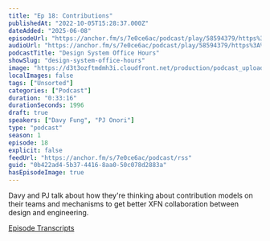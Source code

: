 ```yaml
---
title: "Ep 18: Contributions"
publishedAt: "2022-10-05T15:28:37.000Z"
dateAdded: "2025-06-08"
episodeUrl: "https://anchor.fm/s/7e0ce6ac/podcast/play/58594379/https%3A%2F%2Fd3ctxlq1ktw2nl.cloudfront.net%2Fstaging%2F2022-9-5%2F921e2843-d14b-caff-a9ee-85961ae857d9.mp3"
audioUrl: "https://anchor.fm/s/7e0ce6ac/podcast/play/58594379/https%3A%2F%2Fd3ctxlq1ktw2nl.cloudfront.net%2Fstaging%2F2022-9-5%2F921e2843-d14b-caff-a9ee-85961ae857d9.mp3"
podcastTitle: "Design System Office Hours"
showSlug: "design-system-office-hours"
image: "https://d3t3ozftmdmh3i.cloudfront.net/production/podcast_uploaded/21047747/21047747-1642215503935-4328fa84d55a7.jpg"
localImages: false
tags: ["Unsorted"]
categories: ["Podcast"]
duration: "0:33:16"
durationSeconds: 1996
draft: true
speakers: ["Davy Fung", "PJ Onori"]
type: "podcast"
season: 1
episode: 18
explicit: false
feedUrl: "https://anchor.fm/s/7e0ce6ac/podcast/rss"
guid: "0b422ad4-5b37-4416-8aa0-50c078d2883a"
hasEpisodeImage: true
---
```

Davy and PJ talk about how they're thinking about contribution models on their teams and mechanisms to get better XFN collaboration between design and engineering.

[Episode Transcripts](https://docs.google.com/document/d/1eBPOj7pQJBKCsc4uWlMM1XwwfTOLiK7Av_qEbwu2F_M/edit?usp=sharing)
